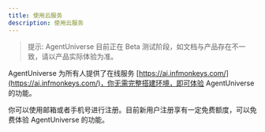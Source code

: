 ```yaml
---
title: 使用云服务
description: 使用云服务
---
```


> 提示: AgentUniverse 目前正在 Beta 测试阶段，如文档与产品存在不一致，请以产品实际体验为准。

AgentUniverse 为所有人提供了在线服务 [https://ai.infmonkeys.com/](https://ai.infmonkeys.com/)，你无需完整搭建环境，即可体验 AgentUniverse 的功能。

你可以使用邮箱或者手机号进行注册。目前新用户注册享有一定免费额度，可以免费体验 AgentUniverse 的功能。

